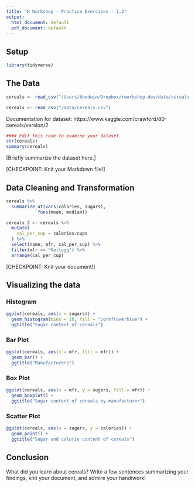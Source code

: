 ```yaml
---
title: "R Workshop - Practice Exercises - 1.2"
output:
  html_document: default
  pdf_document: default
---
```

## Setup

```r
library(tidyverse)
```


## The Data

```r
cereals <- read_csv("/Users/kbodwin/Dropbox/rworkshop-dev/data/cereals.csv")
```

```r
cereals <- read_csv("/data/cereals.csv")
```

Documentation for dataset: https://www.kaggle.com/crawford/80-cereals/version/2

```r
#### Edit this code to examine your dataset
str(cereals)
summary(cereals)
```

[Briefly summarize the dataset here.]

[CHECKPOINT:  Knit your Markdown file!]

## Data Cleaning and Transformation

```r

cereals %>%
  summarize_at(vars(calories, sugars),
            funs(mean, median))

```


```r
cereals_2 <- cereals %>%
  mutate(
    cal_per_cup = calories/cups
  ) %>%
  select(name, mfr, cal_per_cup) %>%
  filter(mfr == "Kellogg") %>%
  arrange(cal_per_cup)
```

[CHECKPOINT: Knit your document!]

## Visualizing the data

### Histogram

```r
ggplot(cereals, aes(x = sugars)) + 
  geom_histogram(bins = 10, fill = "cornflowerblue") +
  ggtitle("Sugar content of cereals")
```


### Bar Plot

```r
ggplot(cereals, aes(x = mfr, fill = mfr)) + 
  geom_bar() +
  ggtitle("Manufacturers")
```

### Box Plot

```r
ggplot(cereals, aes(x = mfr, y = sugars, fill = mfr)) + 
  geom_boxplot() +
  ggtitle("Sugar content of cereals by manufacturer")
```


### Scatter Plot

```r
ggplot(cereals, aes(x = sugars, y = calories)) + 
  geom_point() +
  ggtitle("Sugar and calorie content of cereals")
```


## Conclusion

What did you learn about cereals?  Write a few sentences summarizing your findings, knit your document, and admire your handiwork!

